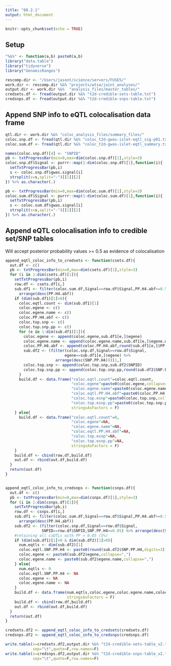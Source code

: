 ```yaml
---
title: "08.2.1"
output: html_document
---
```


```r
knitr::opts_chunk$set(echo = TRUE)
```

## Setup 

```r
"%&%" <- function(a,b) paste0(a,b)
library("data.table")
library("tidyverse")
library("GenomicRanges")

rescomp.dir <- "/Users/jasont/science/servers/FUSE5/"
work.dir <- rescomp.dir %&% "projects/wtsa/joint_analyses/"
output.dir <- work.dir %&%  "analysis_files/master_tables/"
credsets.df <- fread(output.dir %&% "t2d-credible-sets-table.txt")
credsnps.df <- fread(output.dir %&% "t2d-credible-snps-table.txt")
```


## Append SNP info to eQTL colocalisation data frame  

```r
qtl.dir <- work.dir %&% "coloc_analysis_files/summary_files/"
coloc.snp.df <- fread(qtl.dir %&% "coloc_t2d-gwas-islet-eqtl_sig-p01.txt")
coloc.sum.df <- fread(qtl.dir %&% "coloc_t2d-gwas-islet-eqtl_summary.txt")

```


```r

names(coloc.snp.df)[4] <- "SNPID"
pb <- txtProgressBar(min=0,max=dim(coloc.snp.df)[1],style=3)
coloc.snp.df$Signal <- purrr::map(1:dim(coloc.snp.df)[1],function(i){
  setTxtProgressBar(pb,i)
  s <- coloc.snp.df$gwas.signal[i]
  strsplit(x=s,split="-")[[1]][2]
}) %>% as.character(.)

pb <- txtProgressBar(min=0,max=dim(coloc.sum.df)[1],style=3)
coloc.sum.df$Signal <- purrr::map(1:dim(coloc.sum.df)[1],function(i){
  setTxtProgressBar(pb,i)
  s <- coloc.sum.df$gwas.signal[i]
  strsplit(x=s,split="-")[[1]][2]
}) %>% as.character(.)
```


## Append eQTL colocalisation info to credible set/SNP tables 

Will accept posterior probability values >= 0.5 as evidence of colocalisation 

```r

append_eqtl_coloc_info_to_credsets <- function(csets.df){
  out.df <- c() 
  pb <- txtProgressBar(min=0,max=dim(csets.df)[1],style=3)
  for (i in 1:dim(csets.df)[1]){
    setTxtProgressBar(pb,i)
    row.df <- csets.df[i,]
    sub.df1 <- filter(coloc.sum.df,Signal==row.df$Signal,PP.H4.abf>=0.5) %>% 
      arrange(desc(PP.H4.abf))
    if (dim(sub.df1)[1]>0){
      coloc.eqtl.count <- dim(sub.df1)[1]
      coloc.egene <- c()
      coloc.egene.name <- c()
      coloc.PP.H4.abf <- c()
      coloc.top.snp <- c() 
      coloc.top.snp.pp <- c() 
      for (e in 1:dim(sub.df1)[1]){
        coloc.egene <- append(coloc.egene,sub.df1[e,]$egene)
        coloc.egene.name <- append(coloc.egene.name,sub.df1[e,]$egene.name)
        coloc.PP.H4.abf <- append(coloc.PP.H4.abf,round(sub.df1[e,]$PP.H4.abf,digits=3))
        sub.df2 <- (filter(coloc.snp.df,Signal==row.df$Signal,
                          egene==sub.df1[e,]$egene) %>% 
                      arrange(desc(SNP.PP.H4)))[1,]
        coloc.top.snp <- append(coloc.top.snp,sub.df2$SNPID) 
        coloc.top.snp.pp <- append(coloc.top.snp.pp,round(sub.df2$SNP.PP.H4,digits=3))      
      }
      build.df <- data.frame("coloc.eqtl.count"=coloc.eqtl.count,
                             "coloc.egene"=paste0(coloc.egene,collapse=","),
                             "coloc.egene.name"=paste0(coloc.egene.name,collapse=","),
                             "coloc.eqtl.PP.H4.abf"=paste0(coloc.PP.H4.abf,collapse=","),
                             "coloc.top.esnp"=paste0(coloc.top.snp,collapse=","),
                             "coloc.top.esnp.pp"=paste0(coloc.top.snp.pp,collapse=","),
                             stringsAsFactors = F)
    } else{
      build.df <- data.frame("coloc.eqtl.count"=0,
                             "coloc.egene"=NA,
                             "coloc.egene.name"=NA,
                             "coloc.eqtl.PP.H4.abf"=NA,
                             "coloc.top.esnp"=NA,
                             "coloc.top.esnp.pp"=NA,
                             stringsAsFactors = F)    
    }
    build.df <- cbind(row.df,build.df)
    out.df <- rbind(out.df,build.df)
  }  
  return(out.df)
}


append_eqtl_coloc_info_to_credsnps <- function(csnps.df){
  out.df <- c() 
  pb <- txtProgressBar(min=0,max=dim(csnps.df)[1],style=3)
  for (i in 1:dim(csnps.df)[1]){
    setTxtProgressBar(pb,i)
    row.df <- csnps.df[i,]
    sub.df1 <- filter(coloc.sum.df,Signal==row.df$Signal,PP.H4.abf>=0.5) %>% 
      arrange(desc(PP.H4.abf))
    sub.df2 <- (filter(coloc.snp.df,Signal==row.df$Signal,
                SNPID==row.df$SNPID,SNP.PP.H4>=0.05) %>% arrange(desc(SNP.PP.H4)))#[1,] 
    #retaining all caQTLs with PP > 0.05 (5%) 
    if (dim(sub.df1)[1]>0 & dim(sub.df2)[1]>0){
      num.eqtls <- dim(sub.df2)[1]
      coloc.eqtl.SNP.PP.H4 <- paste0(round(sub.df2$SNP.PP.H4,digits=3),collapse=",")
      coloc.egene <- paste0(sub.df2$egene,collapse=",")
      coloc.egene.name <- paste0(sub.df2$egene.name,collapse=",")
    } else{
      num.eqtls <- 0
      coloc.eqtl.SNP.PP.H4 <- NA
      coloc.egene <- NA
      coloc.egene.name <- NA
    }
    build.df <- data.frame(num.eqtls,coloc.egene,coloc.egene.name,coloc.eqtl.SNP.PP.H4,
                           stringsAsFactors = F)
    build.df <- cbind(row.df,build.df)
    out.df <- rbind(out.df,build.df)
  }  
  return(out.df)
}


```


```r

credsets.df2 <- append_eqtl_coloc_info_to_credsets(credsets.df) 
credsnps.df2 <- append_eqtl_coloc_info_to_credsnps(credsnps.df)

```

```r
write.table(x=credsets.df2,output.dir %&% "t2d-credible-sets-table_v2.txt",
            sep="\t",quote=F,row.names=F)
write.table(x=credsnps.df2,output.dir %&% "t2d-credible-snps-table_v2.txt",
            sep="\t",quote=F,row.names=F)
```

